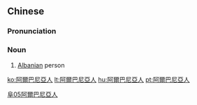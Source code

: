 ==Chinese==
{{zh-forms|s=阿尔巴尼亚人|type=51}}

===Pronunciation===
{{zh-pron
|m=Ā'ěrbāníyà rén
|cat=n
}}

===Noun===
{{zh-noun}}

# [[Albanian]] person

[[Category:zh:Nationalities|阜05阿爾巴尼亞人]]

[[ko:阿爾巴尼亞人]]
[[lt:阿爾巴尼亞人]]
[[hu:阿爾巴尼亞人]]
[[pt:阿爾巴尼亞人]]